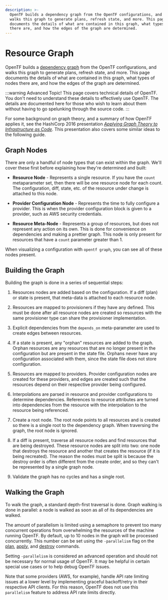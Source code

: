 ```yaml
---
description: >-
  OpenTF builds a dependency graph from the OpenTF configurations, and
  walks this graph to generate plans, refresh state, and more. This page
  documents the details of what are contained in this graph, what types of nodes
  there are, and how the edges of the graph are determined.
---
```


# Resource Graph

OpenTF builds a
[dependency graph](https://en.wikipedia.org/wiki/Dependency_graph)
from the OpenTF configurations, and walks this graph to
generate plans, refresh state, and more. This page documents
the details of what are contained in this graph, what types
of nodes there are, and how the edges of the graph are determined.

:::warning Advanced Topic!
This page covers technical details
of OpenTF. You don't need to understand these details to
effectively use OpenTF. The details are documented here for
those who wish to learn about them without having to go
spelunking through the source code.
:::

For some background on graph theory, and a summary of how
OpenTF applies it, see the HashiCorp 2016 presentation
[_Applying Graph Theory to Infrastructure as Code_](https://www.youtube.com/watch?v=Ce3RNfRbdZ0).
This presentation also covers some similar ideas to the following
guide.

## Graph Nodes

There are only a handful of node types that can exist within the
graph. We'll cover these first before explaining how they're
determined and built:

- **Resource Node** - Represents a single resource. If you have
  the `count` metaparameter set, then there will be one resource
  node for each count. The configuration, diff, state, etc. of
  the resource under change is attached to this node.

- **Provider Configuration Node** - Represents the time to fully
  configure a provider. This is when the provider configuration
  block is given to a provider, such as AWS security credentials.

- **Resource Meta-Node** - Represents a group of resources, but
  does not represent any action on its own. This is done for
  convenience on dependencies and making a prettier graph. This
  node is only present for resources that have a `count`
  parameter greater than 1.

When visualizing a configuration with `opentf graph`, you can
see all of these nodes present.

## Building the Graph

Building the graph is done in a series of sequential steps:

1. Resources nodes are added based on the configuration. If a
   diff (plan) or state is present, that meta-data is attached
   to each resource node.

1. Resources are mapped to provisioners if they have any
   defined. This must be done after all resource nodes are
   created so resources with the same provisioner type can
   share the provisioner implementation.

1. Explicit dependencies from the `depends_on` meta-parameter
   are used to create edges between resources.

1. If a state is present, any "orphan" resources are added to
   the graph. Orphan resources are any resources that are no
   longer present in the configuration but are present in the
   state file. Orphans never have any configuration associated
   with them, since the state file does not store configuration.

1. Resources are mapped to providers. Provider configuration
   nodes are created for these providers, and edges are created
   such that the resources depend on their respective provider
   being configured.

1. Interpolations are parsed in resource and provider configurations
   to determine dependencies. References to resource attributes
   are turned into dependencies from the resource with the interpolation
   to the resource being referenced.

1. Create a root node. The root node points to all resources and
   is created so there is a single root to the dependency graph. When
   traversing the graph, the root node is ignored.

1. If a diff is present, traverse all resource nodes and find resources
   that are being destroyed. These resource nodes are split into two:
   one node that destroys the resource and another that creates
   the resource (if it is being recreated). The reason the nodes must
   be split is because the destroy order is often different from the
   create order, and so they can't be represented by a single graph
   node.

1. Validate the graph has no cycles and has a single root.

## Walking the Graph

<a id="walking-the-graph"></a>

To walk the graph, a standard depth-first traversal is done. Graph
walking is done in parallel: a node is walked as soon as all of its
dependencies are walked.

The amount of parallelism is limited using a semaphore to prevent too many
concurrent operations from overwhelming the resources of the machine running
OpenTF. By default, up to 10 nodes in the graph will be processed
concurrently. This number can be set using the `-parallelism` flag on the
[plan](/docs/cli/commands/plan), [apply](/docs/cli/commands/apply), and
[destroy](/docs/cli/commands/destroy) commands.

Setting `-parallelism` is considered an advanced operation and should not be
necessary for normal usage of OpenTF. It may be helpful in certain special
use cases or to help debug OpenTF issues.

Note that some providers (AWS, for example), handle API rate limiting issues at
a lower level by implementing graceful backoff/retry in their respective API
clients. For this reason, OpenTF does not use this `parallelism` feature to
address API rate limits directly.
